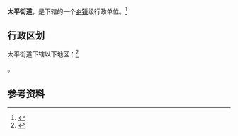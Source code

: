 {{中国乡级行政区|21/02/82/003/000}}

'''太平街道'''，是{{PRC admin/fullname|21/02/82/003/000|3}}下辖的一个[[乡镇|乡镇]]级行政单位。<ref>{{PRC admin/ref sgc|{{PRC admin/parent|21/02/82/003/000}}}}</ref>

== 行政区划 ==

太平街道下辖以下地区：<ref>{{PRC admin/ref sgc|21/02/82/003/000}}</ref>

{{PRC admin/children|21/02/82/003/000}}。

== 参考资料 ==

{{reflist}}

{{行政区划小作品}}
{{PRC admin/navcat|21/02/82/003/000}}